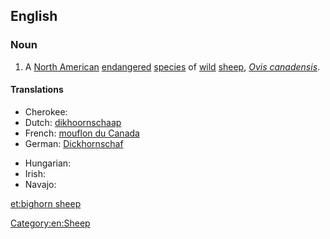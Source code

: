 ==English==
{{wikipedia}}

===Noun===
{{en-noun|sg=[[bighorn]] [[sheep]]|?}}

# A [[North American]] [[endangered]] [[species]] of [[wild]] [[sheep]], ''[[Ovis canadensis]]''.

====Translations====
{{trans-top|a North American wild sheep}}
* Cherokee: {{t|chr|ᎡᏆᏧᎵᎩ ᎤᏃᏕᎾ|tr=equatsuligi unodena|sc=Cher}}
* Dutch: [[dikhoornschaap]] {{n}}
* French: [[mouflon du Canada]] {{m}}
* German: [[Dickhornschaf]]
{{trans-mid}}
* Hungarian: {{t|hu|kanadai vadjuh}}
* Irish: {{t|ga|caora mhóradharcach|f}}
* Navajo: {{tø|nv|tsétah dibé}}
{{trans-bottom}}

[[Category:en:Sheep]]

[[et:bighorn sheep]]